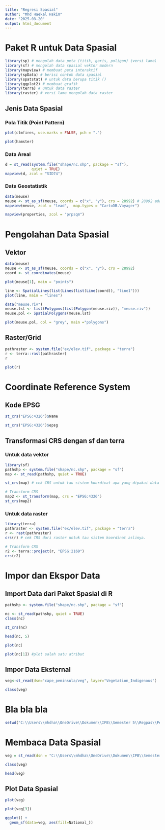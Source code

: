 ```yaml
---
title: "Regresi Spasial"
author: "Mhd Haekal Hakim"
date: "2025-08-20"
output: html_document
---
```


# Paket R untuk Data Spasial

```r
library(sp) # mengolah data peta (titik, garis, poligon) (versi lama)
library(sf) # mengolah data spasial vektor modern
library(mapview) # membuat peta interaktif
library(spData) # berisi contoh data spasial
library(spatstat) # untuk data berupa titik ()
library(ggplot2) # membuat grafik
library(terra) # untuk data raster
library(raster) # versi lama mengolah data raster
```

## Jenis Data Spasial

### Pola Titik (Point Pattern)

```r
plot(clmfires, use.marks = FALSE, pch = ".") 
```

```r
plot(hamster) 
```

### Data Areal

```r
d = st_read(system.file("shape/nc.shp", package = "sf"),
            quiet = TRUE)
mapview(d, zcol = "SID74")
```

### Data Geostatistik

```r
data(meuse)
meuse <- st_as_sf(meuse, coords = c("x", "y"), crs = 28992) # 28992 adalah EPSG resmi belanda
mapview(meuse, zcol = "lead",  map.types = "CartoDB.Voyager")
```

```r
mapview(properties, zcol = "prpsqm")
```

# Pengolahan Data Spasial

## Vektor

```r
data(meuse)
meuse <- st_as_sf(meuse, coords = c("x", "y"), crs = 28992)
coord <- st_coordinates(meuse)
```

```r
plot(meuse[1], main = "points")
```

```r
line <- SpatialLines(list(Lines(list(Line(coord)), "line1")))
plot(line, main = "lines")
```

```r
data("meuse.riv")
meuse.lst <- list(Polygons(list(Polygon(meuse.riv)), "meuse.riv"))
meuse.pol <- SpatialPolygons(meuse.lst)

plot(meuse.pol, col = "grey", main ="polygons")
```

## Raster/Grid

```r
pathraster <- system.file("ex/elev.tif", package = "terra")
r <- terra::rast(pathraster)
r
```

```r
plot(r)
```

# Coordinate Reference System

## Kode EPSG

```r
st_crs("EPSG:4326")$Name
```

```r
st_crs("EPSG:4326")$epsg
```

## Transformasi CRS dengan sf dan terra

### Untuk data vektor

```r
library(sf)
pathshp <- system.file("shape/nc.shp", package = "sf")
map <- st_read(pathshp, quiet = TRUE)

st_crs(map) # cek CRS untuk tau sistem koordinat apa yang dipakai data aslinya
```

```r
# Transform CRS
map2 <- st_transform(map, crs = "EPSG:4326")
st_crs(map2)
```

### Untuk data raster

```r
library(terra)
pathraster <- system.file("ex/elev.tif", package = "terra")
r <- rast(pathraster)
crs(r) # cek CRS dari raster untuk tau sistem koordinat aslinya.
```

```r
# Transform CRS
r2 <- terra::project(r, "EPSG:2169")
crs(r2)
```

# Impor dan Ekspor Data

## Import Data dari Paket Spasial di R

```r
pathshp <- system.file("shape/nc.shp", package = "sf")
```

```r
nc <- st_read(pathshp, quiet = TRUE)
class(nc)
```

```r
st_crs(nc)
```

```r
head(nc, 5)
```

```r
plot(nc)
```

```r
plot(nc[1]) #plot salah satu atribut
```

## Impor Data Eksternal

```r
veg<-st_read(dsn="cape_peninsula/veg", layer="Vegetation_Indigenous")
```

```r
class(veg)
```


# Bla bla bla
```r
setwd("C:\\Users\\mhdha\\OneDrive\\Dokumen\\IPB\\Semester 5\\Regpas\\Pertemuan 1")
```


# Membaca Data Spasial
```r
veg = st_read(dsn = "C:\\Users\\mhdha\\OneDrive\\Dokumen\\IPB\\Semester 5\\Regpas\\Pertemuan 1\\cape_peninsula\\cape_peninsula\\veg",layer = "Vegetation_Indigenous")

```
```r
class(veg)
```

```r
head(veg)
```
## Plot Data Spasial
```r
plot(veg)
```

```r
plot(veg[3])
```

```r
ggplot() +
  geom_sf(data=veg, aes(fill=National_))
```

